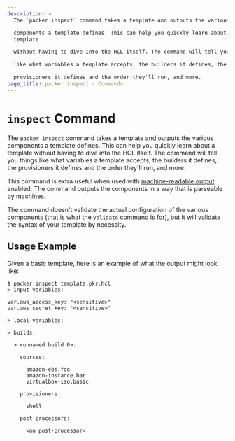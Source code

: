```yaml
---
description: >
  The `packer inspect` command takes a template and outputs the various

  components a template defines. This can help you quickly learn about a
  template

  without having to dive into the HCL itself. The command will tell you things

  like what variables a template accepts, the builders it defines, the

  provisioners it defines and the order they'll run, and more.
page_title: packer inspect - Commands
---
```


# `inspect` Command

The `packer inspect` command takes a template and outputs the various
components a template defines. This can help you quickly learn about a template
without having to dive into the HCL itself. The command will tell you things
like what variables a template accepts, the builders it defines, the
provisioners it defines and the order they'll run, and more.

This command is extra useful when used with [machine-readable
output](/docs/commands) enabled. The command outputs the components
in a way that is parseable by machines.

The command doesn't validate the actual configuration of the various components
(that is what the `validate` command is for), but it will validate the syntax
of your template by necessity.

## Usage Example

Given a basic template, here is an example of what the output might look like:

```shell-session
$ packer inspect template.pkr.hcl
> input-variables:

var.aws_access_key: "<sensitive>"
var.aws_secret_key: "<sensitive>"

> local-variables:

> builds:

  > <unnamed build 0>:

    sources:

      amazon-ebs.foo
      amazon-instance.bar
      virtualbox-iso.basic

    provisioners:

      shell

    post-processors:

      <no post-processor>
```
